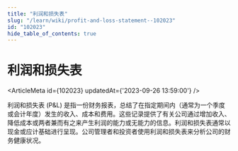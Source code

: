 ```yaml
---
title: "利润和损失表"
slug: "/learn/wiki/profit-and-loss-statement--102023"
id: "102023"
hide_table_of_contents: true
---
```



# 利润和损失表

<ArticleMeta id={102023} updatedAt={'2023-09-26 13:59:00'} />
<div className='border-solid border-b border-t-0 my-4 border-[var(--ifm-color-gray-300)]' />

利润和损失表 (P&L) 是指一份财务报表，总结了在指定期间内（通常为一个季度或会计年度）发生的收入、成本和费用。这些记录提供了有关公司通过增加收入、降低成本或两者兼而有之来产生利润的能力或无能力的信息。利润和损失表通常以现金或应计基础进行呈现。公司管理者和投资者使用利润和损失表来分析公司的财务健康状况。
